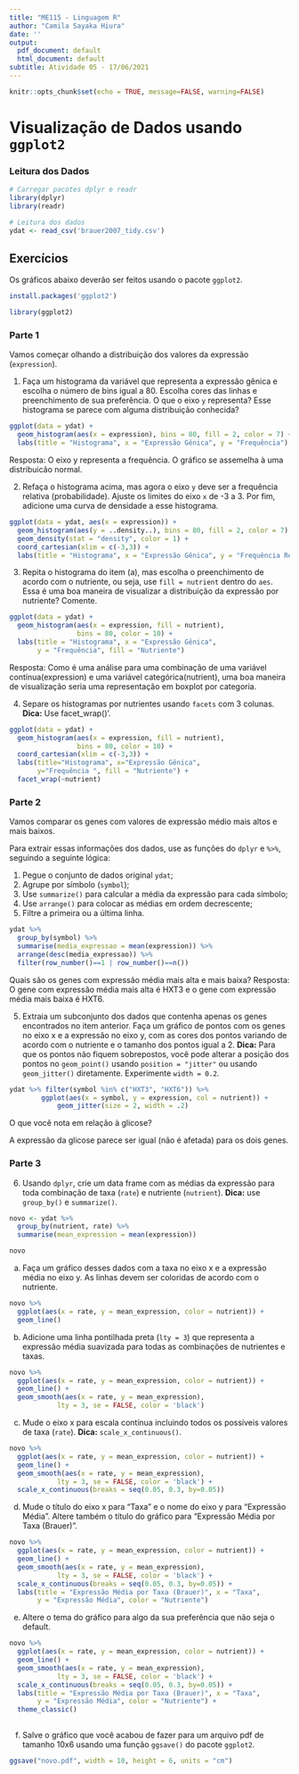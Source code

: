 ---
title: "ME115 - Linguagem R"
author: "Camila Sayaka Hiura"
date: ''
output:
  pdf_document: default
  html_document: default
subtitle: Atividade 05 - 17/06/2021
---

```{r setup, include=FALSE}
knitr::opts_chunk$set(echo = TRUE, message=FALSE, warning=FALSE)
```


# Visualização de Dados usando `ggplot2`


### Leitura dos Dados

```{r, eval=FALSE}
# Carregar pacotes dplyr e readr
library(dplyr)
library(readr)

# Leitura dos dados
ydat <- read_csv('brauer2007_tidy.csv')
```


## Exercícios

Os gráficos abaixo deverão ser feitos usando o pacote `ggplot2`.
```{r}
install.packages('ggplot2')
```
```{r}
library(ggplot2)
```


### Parte 1

Vamos começar olhando a distribuição dos valores da expressão (`expression`).

1. Faça um histograma da variável que representa a expressão gênica e escolha o número de bins igual a 80. Escolha cores das linhas e preenchimento de sua preferência. O que o eixo `y` representa? Esse histograma se parece com alguma distribuição conhecida?
```{r}
ggplot(data = ydat) +
  geom_histogram(aes(x = expression), bins = 80, fill = 2, color = 7) +
  labs(title = "Histograma", x = "Expressão Gênica", y = "Frequência")
```
Resposta: O eixo y representa a frequência. O gráfico se assemelha à uma distribuicão normal.

2. Refaça o histograma acima, mas agora o eixo `y` deve ser a frequência relativa (probabilidade). Ajuste os limites do eixo `x` de -3 a 3. Por fim, adicione uma curva de densidade a esse histograma.

```{r}
ggplot(data = ydat, aes(x = expression)) +
  geom_histogram(aes(y = ..density..), bins = 80, fill = 2, color = 7) +
  geom_density(stat = "density", color = 1) +
  coord_cartesian(xlim = c(-3,3)) +
  labs(title = "Histograma", x = "Expressão Gênica", y = "Frequência Relativa")
```


3. Repita o histograma do item (a), mas escolha o preenchimento de acordo com o nutriente, ou seja, use `fill = nutrient` dentro do `aes`. Essa é uma boa maneira de visualizar a distribuição da expressão por nutriente? Comente.
```{r}
ggplot(data = ydat) +
  geom_histogram(aes(x = expression, fill = nutrient), 
                 bins = 80, color = 10) +
  labs(title = "Histograma", x = "Expressão Gênica", 
       y = "Frequência", fill = "Nutriente")
```
Resposta: Como é uma análise para uma combinação de uma variável contínua(expression) e uma variável categórica(nutrient), uma boa maneira de visualização seria uma representação em boxplot por categoria.

4. Separe os histogramas por nutrientes usando `facets` com 3 colunas. **Dica:** Use facet_wrap()'. 
```{r}
ggplot(data = ydat) +
  geom_histogram(aes(x = expression, fill = nutrient), 
                 bins = 80, color = 10) +
  coord_cartesian(xlim = c(-3,3)) +
  labs(title="Histograma", x="Expressão Gênica", 
       y="Frequência ", fill = "Nutriente") +
  facet_wrap(~nutrient)
```



### Parte 2

Vamos comparar os genes com valores de expressão médio mais altos e mais baixos.

Para extrair essas informações dos dados, use as funções do `dplyr` e `%>%`, seguindo a seguinte lógica:

1. Pegue o conjunto de dados original `ydat`;
2. Agrupe por símbolo (`symbol`);
3. Use `summarize()` para calcular a média da expressão para cada símbolo;
4. Use `arrange()` para colocar as médias em ordem decrescente;
5. Filtre a primeira ou a última linha.

```{r}
ydat %>% 
  group_by(symbol) %>% 
  summarise(media_expressao = mean(expression)) %>%
  arrange(desc(media_expressao)) %>%
  filter(row_number()==1 | row_number()==n())
```

Quais são os genes com expressão média mais alta e mais baixa?
Resposta: O gene com expressão média mais alta é HXT3 e o gene com expressão média mais baixa é HXT6.

5. Extraia um subconjunto dos dados que contenha apenas os genes encontrados no item anterior. Faça um gráfico de pontos com os genes no eixo x e a expressão no eixo y, com as cores dos pontos variando de acordo com o nutriente e o tamanho dos pontos igual a 2. **Dica:** Para que os pontos não fiquem sobrepostos, você pode alterar a posição dos pontos no `geom_point()` usando `position = "jitter"` ou usando `geom_jitter()` diretamente. Experimente `width = 0.2`.

```{r}
ydat %>% filter(symbol %in% c("HXT3", "HXT6")) %>% 
		ggplot(aes(x = symbol, y = expression, col = nutrient)) +
			geom_jitter(size = 2, width = .2)

```

O que você nota em relação à glicose?

A expressão da glicose parece ser igual (não é afetada) para os dois genes.

### Parte 3

6. Usando `dplyr`, crie um data frame com as médias da expressão para toda combinação de taxa (`rate`) e nutriente (`nutrient`). **Dica:** use `group_by()` e `summarize()`. 
```{r}
novo <- ydat %>% 
  group_by(nutrient, rate) %>%
  summarise(mean_expression = mean(expression))

novo
```


a) Faça um gráfico desses dados com a taxa no eixo x e a expressão média no eixo y. As linhas devem ser coloridas de acordo com o nutriente.
```{r}
novo %>% 
  ggplot(aes(x = rate, y = mean_expression, color = nutrient)) +
  geom_line() 
```


b) Adicione uma linha pontilhada preta (`lty = 3`) que representa a expressão média suavizada para todas as combinações de nutrientes e taxas. 
```{r}
novo %>% 
  ggplot(aes(x = rate, y = mean_expression, color = nutrient)) +
  geom_line() +
  geom_smooth(aes(x = rate, y = mean_expression), 
            lty = 3, se = FALSE, color = 'black')
```

    
c) Mude o eixo x para escala contínua incluindo todos os possíveis valores de taxa (`rate`). **Dica:** `scale_x_continuous()`. 
```{r}
novo %>% 
  ggplot(aes(x = rate, y = mean_expression, color = nutrient)) +
  geom_line() +
  geom_smooth(aes(x = rate, y = mean_expression), 
            lty = 3, se = FALSE, color = 'black') +
  scale_x_continuous(breaks = seq(0.05, 0.3, by=0.05))
```


d) Mude o título do eixo x para "Taxa" e o nome do eixo y para "Expressão Média". Altere também o título do gráfico para "Expressão Média por Taxa (Brauer)".
```{r}
novo %>% 
  ggplot(aes(x = rate, y = mean_expression, color = nutrient)) +
  geom_line() +
  geom_smooth(aes(x = rate, y = mean_expression), 
            lty = 3, se = FALSE, color = 'black') +
  scale_x_continuous(breaks = seq(0.05, 0.3, by=0.05)) +
  labs(title = "Expressão Média por Taxa (Brauer)", x = "Taxa", 
       y = "Expressão Média", color = "Nutriente")
```


e) Altere o tema do gráfico para algo da sua preferência que não seja o default.
```{r}
novo %>% 
  ggplot(aes(x = rate, y = mean_expression, color = nutrient)) +
  geom_line() +
  geom_smooth(aes(x = rate, y = mean_expression), 
            lty = 3, se = FALSE, color = 'black') +
  scale_x_continuous(breaks = seq(0.05, 0.3, by=0.05)) +
  labs(title = "Expressão Média por Taxa (Brauer)", x = "Taxa", 
       y = "Expressão Média", color = "Nutriente") +
  theme_classic()
  
```


f) Salve o gráfico que você acabou de fazer para um arquivo pdf de tamanho 10x6 usando uma função `ggsave()` do pacote `ggplot2`.
```{r}
ggsave("novo.pdf", width = 10, height = 6, units = "cm")
```

